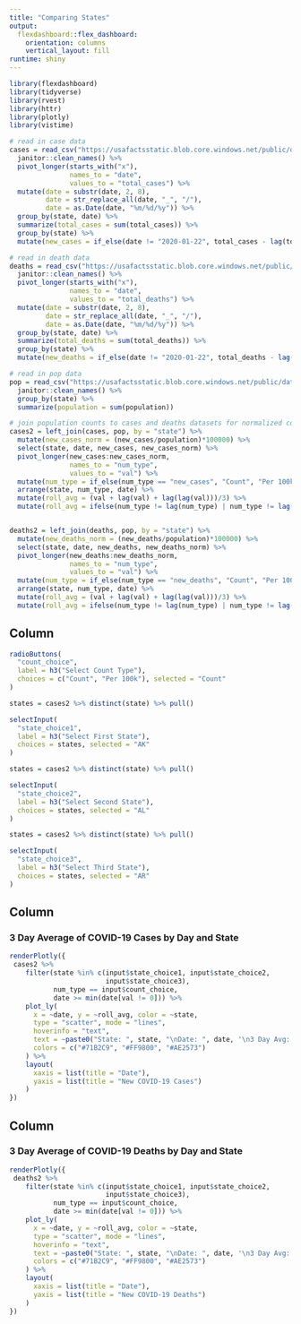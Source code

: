 ```yaml
---
title: "Comparing States"
output: 
  flexdashboard::flex_dashboard:
    orientation: columns
    vertical_layout: fill
runtime: shiny
---
```


```r
library(flexdashboard)
library(tidyverse)
library(rvest)
library(httr)
library(plotly)
library(vistime)
```

```r
# read in case data
cases = read_csv("https://usafactsstatic.blob.core.windows.net/public/data/covid-19/covid_confirmed_usafacts.csv", col_names = TRUE) %>%
  janitor::clean_names() %>%
  pivot_longer(starts_with("x"),
               names_to = "date",
               values_to = "total_cases") %>%
  mutate(date = substr(date, 2, 8),
         date = str_replace_all(date, "_", "/"),
         date = as.Date(date, "%m/%d/%y")) %>%
  group_by(state, date) %>%
  summarize(total_cases = sum(total_cases)) %>%
  group_by(state) %>%
  mutate(new_cases = if_else(date != "2020-01-22", total_cases - lag(total_cases), total_cases))

# read in death data
deaths = read_csv("https://usafactsstatic.blob.core.windows.net/public/data/covid-19/covid_deaths_usafacts.csv", col_names = TRUE) %>%
  janitor::clean_names() %>%
  pivot_longer(starts_with("x"),
               names_to = "date",
               values_to = "total_deaths") %>%
  mutate(date = substr(date, 2, 8),
         date = str_replace_all(date, "_", "/"),
         date = as.Date(date, "%m/%d/%y")) %>%
  group_by(state, date) %>%
  summarize(total_deaths = sum(total_deaths)) %>%
  group_by(state) %>%
  mutate(new_deaths = if_else(date != "2020-01-22", total_deaths - lag(total_deaths), total_deaths)) 

# read in pop data
pop = read_csv("https://usafactsstatic.blob.core.windows.net/public/data/covid-19/covid_county_population_usafacts.csv", col_names = TRUE) %>%
  janitor::clean_names() %>%
  group_by(state) %>%
  summarize(population = sum(population))

# join population counts to cases and deaths datasets for normalized counts
cases2 = left_join(cases, pop, by = "state") %>%
  mutate(new_cases_norm = (new_cases/population)*100000) %>%
  select(state, date, new_cases, new_cases_norm) %>%
  pivot_longer(new_cases:new_cases_norm,
               names_to = "num_type",
               values_to = "val") %>%
  mutate(num_type = if_else(num_type == "new_cases", "Count", "Per 100k")) %>%
  arrange(state, num_type, date) %>%
  mutate(roll_avg = (val + lag(val) + lag(lag(val)))/3) %>%
  mutate(roll_avg = ifelse(num_type != lag(num_type) | num_type != lag(lag(num_type)), NA, roll_avg))


deaths2 = left_join(deaths, pop, by = "state") %>%
  mutate(new_deaths_norm = (new_deaths/population)*100000) %>%
  select(state, date, new_deaths, new_deaths_norm) %>%
  pivot_longer(new_deaths:new_deaths_norm,
               names_to = "num_type",
               values_to = "val") %>%
  mutate(num_type = if_else(num_type == "new_deaths", "Count", "Per 100k")) %>%
  arrange(state, num_type, date) %>%
  mutate(roll_avg = (val + lag(val) + lag(lag(val)))/3) %>%
  mutate(roll_avg = ifelse(num_type != lag(num_type) | num_type != lag(lag(num_type)), NA, roll_avg)) 
```

Column {.sidebar}
-----------------------------------------------------------------------
```r
radioButtons(
  "count_choice",
  label = h3("Select Count Type"),
  choices = c("Count", "Per 100k"), selected = "Count"
)
```

```r
states = cases2 %>% distinct(state) %>% pull()

selectInput(
  "state_choice1",
  label = h3("Select First State"),
  choices = states, selected = "AK"
)
```

```r
states = cases2 %>% distinct(state) %>% pull()

selectInput(
  "state_choice2",
  label = h3("Select Second State"),
  choices = states, selected = "AL"
)
```

```r
states = cases2 %>% distinct(state) %>% pull()

selectInput(
  "state_choice3",
  label = h3("Select Third State"),
  choices = states, selected = "AR"
)
```


Column {data-width=500}
-----------------------------------------------------------------------

### 3 Day Average of COVID-19 Cases by Day and State

```r
renderPlotly({
 cases2 %>%
    filter(state %in% c(input$state_choice1, input$state_choice2,
                        input$state_choice3),
           num_type == input$count_choice,
           date >= min(date[val != 0])) %>%
    plot_ly(
      x = ~date, y = ~roll_avg, color = ~state, 
      type = "scatter", mode = "lines",
      hoverinfo = "text",
      text = ~paste0("State: ", state, "\nDate: ", date, '\n3 Day Avg: ', round(roll_avg, 2)),
      colors = c("#71B2C9", "#FF9800", "#AE2573")
    ) %>%
    layout(
      xaxis = list(title = "Date"),
      yaxis = list(title = "New COVID-19 Cases")
    )
})
```

Column {data-width=500}
-----------------------------------------------------------------------

### 3 Day Average of COVID-19 Deaths by Day and State

```r
renderPlotly({
 deaths2 %>%
    filter(state %in% c(input$state_choice1, input$state_choice2,
                        input$state_choice3),
           num_type == input$count_choice,
           date >= min(date[val != 0])) %>%
    plot_ly(
      x = ~date, y = ~roll_avg, color = ~state, 
      type = "scatter", mode = "lines",
      hoverinfo = "text",
      text = ~paste0("State: ", state, "\nDate: ", date, '\n3 Day Avg: ', round(roll_avg, 2)),
      colors = c("#71B2C9", "#FF9800", "#AE2573")
    ) %>%
    layout(
      xaxis = list(title = "Date"),
      yaxis = list(title = "New COVID-19 Deaths")
    )
})
```


